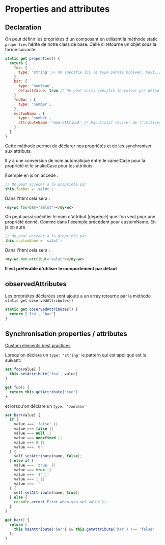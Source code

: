 
<Meta title="General|Web Components/Properties" />

# Properties and attributes

## Declaration

On peut définir les propriétés d'un composant en utilisant la méthode static
`properties` hérité de notre class de base. Celle ci retourne un objet sous la
forme suivante:

```js
static get properties() {
  return {
    foo: {
      type: 'string' // On spécifie ici le type parmis boolean, text, string, number
    },
    bar: {
      type: 'boolean',
      defaultValue: true // On peut aussi spécifié la valeur par défaut
    }
    fooBar : {
      type: 'number',
    },
    customName : {
      type: 'number',
      attributeName: 'mon-attribut' // Facultatif (éviter de l'utiliser)
    }
  }
}
```

Cette méthode permet de déclarer nos propriétés et de les synchroniser aux attributs.

Il y a une conversion de nom automatique entre le camelCase pour la propriété et le snakeCase pour les attributs.

Exemple en js on accède :

```js
// On peut accéder à la propriété par
this.fooBar = 'salut';
```

Dans l'html cela sera :

```html
<my-wc foo-bar="salut"></my-wc>
```

On peut aussi spécifier le nom d'attribut (déprécié) que l'on veut pour une propriété donné.
Comme dans l'exemple précédent pour customName. En js on aura

```js
// On peut accéder à la propriété par
this.customName = 'salut';
```

Dans l'html cela sera :

```html
<my-wc mon-attribut="salut"></my-wc>
```

**Il est préférable d'utiliser le comportement par défaut**

## observedAttributes

Les propriétés déclarées sont ajouté a un array retourné par la méthode `static get observedAttributes()`

```js
static get observedAttributes() {
  return ['foo', 'bar']
}
```

## Synchronisation properties / attributes

[Custom elements best practices](https://developers.google.com/web/fundamentals/web-components/best-practices)

Lorsqu'on déclare un `type: 'string'` le pattern qui est appliqué est le suivant:

```js
set foo(value) {
  this.setAttribute('foo', value)
}

get foo() {
  return this.getAttribute('foo')
}
```

et lorsqu'on déclare un `type: 'boolean'`

```js
set bar(value) {
  if (
    value === 'false' ||
    value === false ||
    value === null ||
    value === undefined ||
    value === 0 ||
    value === '0'
  ) {
    self.setAttribute(name, false);
  } else if (
    value === 'true' ||
    value === true ||
    value === '1' ||
    value === 1 ||
    value === ''
  ) {
    self.setAttribute(name, true);
  } else {
    console.error('Error when you set value');
  }
}

get bar() {
  return (
    this.hasAttribute('bar') && this.getAttribute('bar') !== 'false'
  );
}
```

